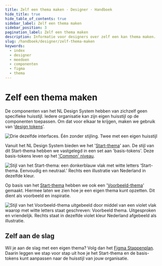 ```yaml
---
title: Zelf een thema maken · Designer · Handboek
hide_title: true
hide_table_of_contents: true
sidebar_label: Zelf een thema maken
sidebar_position: 3
pagination_label: Zelf een thema maken
description: Informatie voor designers over zelf een kan thema maken.
slug: /handboek/designer/zelf-thema-maken
keywords:
  - index
  - designer
  - meedoen
  - componenten
  - figma
  - thema
---
```


# Zelf een thema maken

De componenten van het NL Design System hebben van zichzelf geen specifieke huisstijl. Iedere organisatie kan zijn eigen huisstijl op de componenten toepassen. Om dat voor elkaar te krijgen, maken we gebruik van ‘[design tokens](/handboek/huisstijl/design-tokens)’.

![Drie dezelfde interfaces. Één zonder stijling. Twee met een eigen huisstijl](https://raw.githubusercontent.com/nl-design-system/documentatie/assets/meedoen_design-tokens_no-style-and-style.png)

Vanuit het NL Design System bieden we het '[Start-thema](/handboek/huisstijl/themas/start-thema/)' aan. De stijl van dit Start-thema hebben we vastgelegd in een set aan 'basis-tokens'. Deze basis-tokens leven op het ['Common' niveau](/handboek/huisstijl/design-tokens#common-tokens).

![Stijl van het Start-thema: een donkerblauw vlak met witte letters ‘Start-thema. Eenvoudig en neutraal.’ Rechts een illustratie van Nederland in dezelfde kleur.](https://raw.githubusercontent.com/nl-design-system/documentatie/assets/img_start-thema_stijl.png)

Op basis van het [Start-thema](/handboek/huisstijl/themas/start-thema) hebben we ook een '[Voorbeeld-thema](/handboek/huisstijl/themas/voorbeeld-thema)' gemaakt. Hiermee laten we zien hoe je een eigen thema kunt opzetten. Dit dient als voorbeeld en inspiratie.

![Stijl van het Voorbeeld-thema uitgebeeld door middel van een violet vlak waarop met witte letters staat geschreven: Voorbeeld thema. Uitgesproken en vriendelijk. Rechts staat in dezelfde violet kleur Nederland afgebeeld als illustratie.](https://raw.githubusercontent.com/nl-design-system/documentatie/assets/img_voorbeeld-thema_stijl.png)

## Zelf aan de slag

Wil je aan de slag met een eigen thema? Volg dan het [Figma Stappenplan](/handboek/designer/figma-stappenplan). Daarin leggen we stap voor stap uit hoe je het Start-thema en de basis-tokens kunt aanpassen naar de huisstijl van jouw organisatie.
